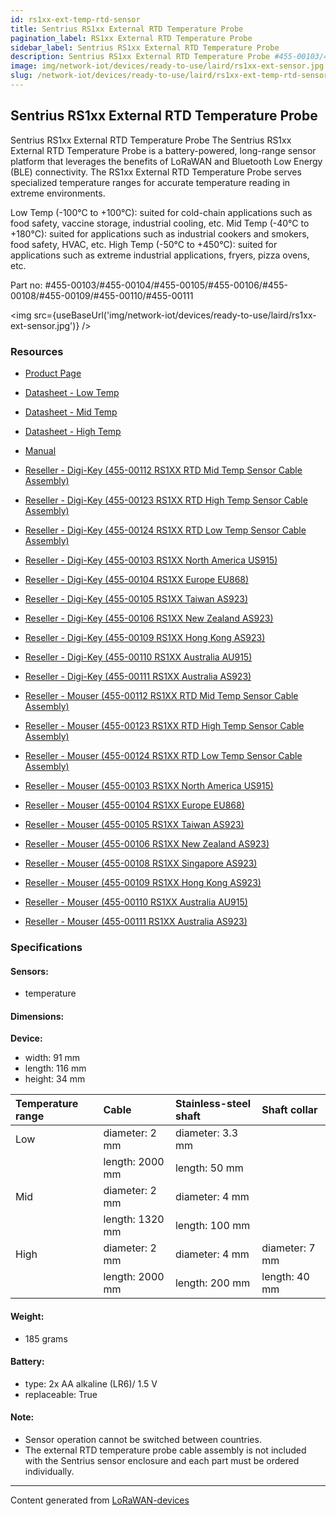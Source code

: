 ```yaml
---
id: rs1xx-ext-temp-rtd-sensor
title: Sentrius RS1xx External RTD Temperature Probe
pagination_label: RS1xx External RTD Temperature Probe
sidebar_label: Sentrius RS1xx External RTD Temperature Probe
description: Sentrius RS1xx External RTD Temperature Probe #455-00103/455-00104/455-00105/455-00106/455-00108/455-00109/455-00110/455-00111
image: img/network-iot/devices/ready-to-use/laird/rs1xx-ext-sensor.jpg
slug: /network-iot/devices/ready-to-use/laird/rs1xx-ext-temp-rtd-sensor
---
```



<LegacyContentBanner />

## Sentrius RS1xx External RTD Temperature Probe

Sentrius RS1xx External RTD Temperature Probe The Sentrius RS1xx External RTD Temperature Probe is a
battery-powered, long-range sensor platform that leverages the benefits of LoRaWAN and Bluetooth Low
Energy (BLE) connectivity. The RS1xx External RTD Temperature Probe serves specialized temperature
ranges for accurate temperature reading in extreme environments.

Low Temp (-100°C to +100°C): suited for cold-chain applications such as food safety, vaccine
storage, industrial cooling, etc. Mid Temp (-40°C to +180°C): suited for applications such as
industrial cookers and smokers, food safety, HVAC, etc. High Temp (-50°C to +450°C): suited for
applications such as extreme industrial applications, fryers, pizza ovens, etc.

Part no: #455-00103/#455-00104/#455-00105/#455-00106/#455-00108/#455-00109/#455-00110/#455-00111

<img src={useBaseUrl('img/network-iot/devices/ready-to-use/laird/rs1xx-ext-sensor.jpg')} />

### Resources

- [Product Page](https://www.lairdconnect.com/iot-devices/lorawan-iot-devices/sentrius-rs1xx-lora-enabled-sensors)
- [Datasheet - Low Temp](https://www.lairdconnect.com/documentation/product-brief-sentrius-rs1xx-external-rtd-temp-probe-100-c-148-f)
- [Datasheet - Mid Temp](https://www.lairdconnect.com/documentation/product-brief-sentrius-rs1xx-external-rtd-temp-probe-180-c-350-f)
- [Datasheet - High Temp](https://www.lairdconnect.com/documentation/product-brief-sentrius-rs1xx-external-rtd-temp-probe-50-c-450-c)
- [Manual](https://www.lairdconnect.com/node/11151)

- [Reseller - Digi-Key (455-00112 RS1XX RTD Mid Temp Sensor Cable Assembly)](https://www.digikey.com/en/products/detail/laird-connectivity-inc/455-00112/11691225)
- [Reseller - Digi-Key (455-00123 RS1XX RTD High Temp Sensor Cable Assembly)](https://www.digikey.com/en/products/detail/laird-connectivity-inc/455-00123/15276443)
- [Reseller - Digi-Key (455-00124 RS1XX RTD Low Temp Sensor Cable Assembly)](https://www.digikey.com/en/products/detail/laird-connectivity-inc/455-00124/13901891)
- [Reseller - Digi-Key (455-00103 RS1XX North America US915)](https://www.digikey.com/en/products/detail/laird-connectivity-inc/455-00103/11691229)
- [Reseller - Digi-Key (455-00104 RS1XX Europe EU868)](https://www.digikey.com/en/products/detail/laird-connectivity-inc/455-00104/11691233)
- [Reseller - Digi-Key (455-00105 RS1XX Taiwan AS923)](https://www.digikey.com/en/products/detail/laird-connectivity-inc/455-00105/11691232)
- [Reseller - Digi-Key (455-00106 RS1XX New Zealand AS923)](https://www.digikey.com/en/products/detail/laird-connectivity-inc/455-00106/11691231)
- [Reseller - Digi-Key (455-00109 RS1XX Hong Kong AS923)](https://www.digikey.com/en/products/detail/laird-connectivity-inc/455-00109/11691230)
- [Reseller - Digi-Key (455-00110 RS1XX Australia AU915)](https://www.digikey.com/en/products/detail/laird-connectivity-inc/455-00110/11691226)
- [Reseller - Digi-Key (455-00111 RS1XX Australia AS923)](https://www.digikey.com/en/products/detail/laird-connectivity-inc/455-00111/11691228)

- [Reseller - Mouser (455-00112 RS1XX RTD Mid Temp Sensor Cable Assembly)](https://www.mouser.com/ProductDetail/Laird-Connectivity/455-00112?qs=rI7uf1IzohSFux28s78pfg%3D%3D)
- [Reseller - Mouser (455-00123 RS1XX RTD High Temp Sensor Cable Assembly)](https://www.mouser.com/ProductDetail/Laird-Connectivity/455-00123?qs=Wj%2FVkw3K%252BMAjG3bk1OyC0g%3D%3D)
- [Reseller - Mouser (455-00124 RS1XX RTD Low Temp Sensor Cable Assembly)](https://www.mouser.com/ProductDetail/Laird-Connectivity/455-00124?qs=stqOd1AaK7%2FWTr31yZ5hnw%3D%3D)
- [Reseller - Mouser (455-00103 RS1XX North America US915)](https://www.mouser.com/ProductDetail/Laird-Connectivity/455-00103?qs=rI7uf1IzohSMqhNiYJbMLQ%3D%3D)
- [Reseller - Mouser (455-00104 RS1XX Europe EU868)](https://www.mouser.com/ProductDetail/Laird-Connectivity/455-00104?qs=rI7uf1IzohQJRBfgRwgiWA%3D%3DD)
- [Reseller - Mouser (455-00105 RS1XX Taiwan AS923)](https://www.mouser.com/ProductDetail/Laird-Connectivity/455-00105?qs=rI7uf1IzohR1QGqtWL8iPA%3D%3D)
- [Reseller - Mouser (455-00106 RS1XX New Zealand AS923)](https://www.mouser.com/ProductDetail/Laird-Connectivity/455-00106?qs=rI7uf1IzohQEoLzkMNh4Rg%3D%3D)
- [Reseller - Mouser (455-00108 RS1XX Singapore AS923)](https://www.mouser.com/ProductDetail/Laird-Connectivity/455-00108?qs=W%2FMpXkg%252BdQ4uz46Y19fr%252BQ%3D%3D)
- [Reseller - Mouser (455-00109 RS1XX Hong Kong AS923)](https://www.mouser.com/ProductDetail/Laird-Connectivity/455-00109?qs=rI7uf1IzohSvZ%2F5rjkxGTw%3D%3D)
- [Reseller - Mouser (455-00110 RS1XX Australia AU915)](https://www.mouser.com/ProductDetail/Laird-Connectivity/455-00110?qs=rI7uf1IzohQbUtuo2yfbxg%3D%3D)
- [Reseller - Mouser (455-00111 RS1XX Australia AS923)](https://www.mouser.com/ProductDetail/Laird-Connectivity/455-00111?qs=rI7uf1IzohR2QFm%2FnDylcA%3D%3D)

### Specifications

#### Sensors:

- temperature

#### Dimensions:

**Device:**

- width: 91 mm
- length: 116 mm
- height: 34 mm

| Temperature range | Cable           | Stainless-steel shaft | Shaft collar   |
| :---------------- | :-------------- | :-------------------- | :------------- |
| Low               | diameter: 2 mm  | diameter: 3.3 mm      |                |
|                   | length: 2000 mm | length: 50 mm         |                |
| Mid               | diameter: 2 mm  | diameter: 4 mm        |                |
|                   | length: 1320 mm | length: 100 mm        |                |
| High              | diameter: 2 mm  | diameter: 4 mm        | diameter: 7 mm |
|                   | length: 2000 mm | length: 200 mm        | length: 40 mm  |

#### Weight:

- 185 grams

#### Battery:

- type: 2x AA alkaline (LR6)/ 1.5 V
- replaceable: True

#### Note:

- Sensor operation cannot be switched between countries.
- The external RTD temperature probe cable assembly is not included with the Sentrius sensor
  enclosure and each part must be ordered individually.

---

Content generated from [LoRaWAN-devices](https://github.com/TheThingsNetwork/lorawan-devices)
